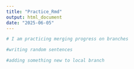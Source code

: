 ```yaml
---
title: "Practice_Rmd"
output: html_document
date: "2025-06-05"
---
```


```r
# I am practicing merging progress on branches

```

```r
#writing random sentences
```

```r
#adding something new to local branch
```
